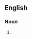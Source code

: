 {{also|abat-jours}}

==English==

===Noun===
{{head|en|noun plural form}}

# {{plural of|abatjour|lang=en}}